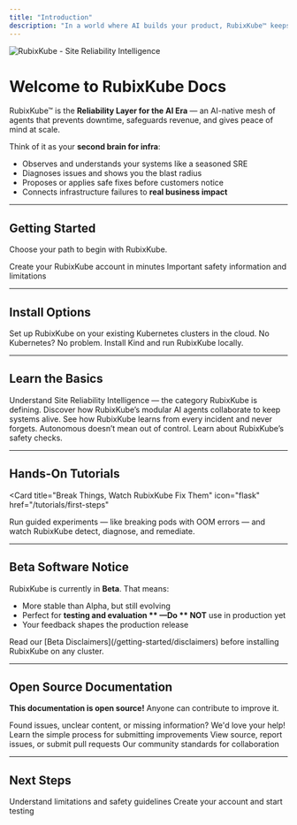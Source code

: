 ```yaml
---
title: "Introduction"
description: "In a world where AI builds your product, RubixKube™ keeps it alive."
---
```


<Frame>
  <img
    style={{ borderRadius: '0.5rem' }}
    src="/images/talk-to-your-infra.png"
    alt="RubixKube - Site Reliability Intelligence"
  />
</Frame>

# Welcome to RubixKube Docs

RubixKube™ is the **Reliability Layer for the AI Era** — an AI-native mesh of agents that prevents downtime, safeguards revenue, and gives peace of mind at scale.

Think of it as your **second brain for infra**:
- Observes and understands your systems like a seasoned SRE
- Diagnoses issues and shows you the blast radius
- Proposes or applies safe fixes before customers notice
- Connects infrastructure failures to **real business impact**
---

## Getting Started

Choose your path to begin with RubixKube.

<CardGroup cols={2}>
  <Card
    title="Sign Up for Free"
    icon="user-plus"
    href="/getting-started/sign-up"
  >
    Create your RubixKube account in minutes
  </Card>
  <Card
    title="Read Beta Disclaimers"
    icon="triangle-exclamation"
    href="/getting-started/disclaimers"
  >
    Important safety information and limitations
  </Card>
</CardGroup>

---

## Install Options

<Columns cols={2}>
  <Card
    title="Cloud Installation"
    icon="cloud"
    href="/getting-started/installation-cloud"
  >
    Set up RubixKube on your existing Kubernetes clusters in the cloud.
  </Card>
  <Card
    title="Local with Kind"
    icon="laptop"
    href="/getting-started/installation-kind"
  >
    No Kubernetes? No problem. Install Kind and run RubixKube locally.
  </Card>
</Columns>

---

## Learn the Basics

<Columns cols={2}>
  <Card
    title="What is SRI?"
    icon="lightbulb"
    href="/concepts/what-is-sri"
  >
    Understand Site Reliability Intelligence — the category RubixKube is defining.
  </Card>
  <Card
    title="Agent Mesh"
    icon="network-wired"
    href="/concepts/agent-mesh"
  >
    Discover how RubixKube’s modular AI agents collaborate to keep systems alive.
  </Card>
  <Card
    title="Memory Engine"
    icon="brain"
    href="/concepts/memory-engine"
  >
    See how RubixKube learns from every incident and never forgets.
  </Card>
  <Card
    title="Guardrails"
    icon="shield"
    href="/concepts/guardrails"
  >
    Autonomous doesn’t mean out of control. Learn about RubixKube’s safety checks.
  </Card>
</Columns>

---

## Hands-On Tutorials

<Card
  title="Break Things, Watch RubixKube Fix Them"
  icon="flask"
  href="/tutorials/first-steps"
>
  Run guided experiments — like breaking pods with OOM errors — and watch RubixKube detect, diagnose, and remediate.
</Card>

---

##  Beta Software Notice

RubixKube is currently in **Beta**.
That means:
- More stable than Alpha, but still evolving
- Perfect for **testing and evaluation ** —Do ** NOT** use in production yet
- Your feedback shapes the production release

<Warning>
Read our [Beta Disclaimers](/getting-started/disclaimers) before installing RubixKube on any cluster.
</Warning>

---

## Open Source Documentation

**This documentation is open source!** Anyone can contribute to improve it.

<CardGroup cols={2}>
  <Card title="Help Improve These Docs" icon="edit">
    Found issues, unclear content, or missing information? We'd love your help!
  </Card>
  <Card title="Contributing Guide" icon="book-open" href="https://github.com/rubixkube-io/docs/blob/main/CONTRIBUTING.md">
    Learn the simple process for submitting improvements
  </Card>
  <Card title="GitHub Repository" icon="github" href="https://github.com/rubixkube-io/docs">
    View source, report issues, or submit pull requests
  </Card>
  <Card title="Code of Conduct" icon="users" href="https://github.com/rubixkube-io/docs/blob/main/CODE_OF_CONDUCT.md">
    Our community standards for collaboration
  </Card>
</CardGroup>

---

## Next Steps

<CardGroup cols={2}>
  <Card
    title="Read Disclaimers"
    icon="triangle-exclamation"
    href="/getting-started/disclaimers"
  >
    Understand limitations and safety guidelines
  </Card>
  <Card
    title="Sign Up Now"
    icon="rocket"
    href="/getting-started/sign-up"
  >
    Create your account and start testing
  </Card>
</CardGroup>
